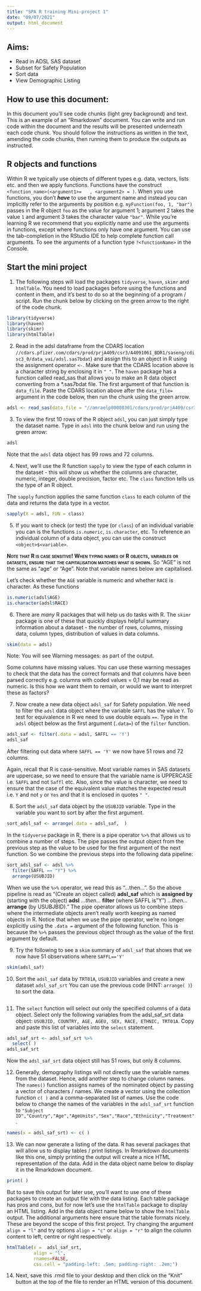 ---
title: "SPA R training Mini-project 1"
date: "09/07/2021"
output: html_document
---

## Aims:

-   Read in ADSL SAS dataset
-   Subset for Safety Population
-   Sort data
-   View Demographic Listing

## How to use this document:

In this document you'll see code chunks (light grey background) and text. This is an example of an "Rmarkdown" document. You can write and run code within the document and the results will be presented underneath each code chunk. You should follow the instructions as written in the text, amending the code chunks, then running them to produce the outputs as instructed.

## R objects and functions

Within R we typically use objects of different types e.g. data, vectors, lists etc. and then we apply functions. Functions have the construct `<function_name>(<argument1>=   , <argument2> = )`. When you use functions, you don't ***have*** to use the argument name and instead you can implicitly refer to the arguments by position e.g. `myFunction(foo, 1, "bar")` passes in the R object `foo` as the value for argument 1; argument 2 takes the value `1` and argument 3 takes the character value `"bar"`. While you're learning R we recommend that you explicitly name and use the arguments in functions, except where functions only have one argument. You can use the tab-completion in the RStudio IDE to help complete function call arguments. To see the arguments of a function type `?<functionName>` in the Console.

## Start the mini project

1.  The following steps will load the packages `tidyverse`, `haven`, `skimr` and `htmlTable`. You need to load packages before using the functions and content in them, and it's best to do so at the beginning of a program / script. Run the chunk below by clicking on the green arrow to the right of the code chunk.

```{r setup}
library(tidyverse)
library(haven)
library(skimr)
library(htmlTable)
```

2.  Read in the adsl dataframe from the CDARS location `//cdars.pfizer.com/cdars/prod/prjA409/csr3/A4091061_BDR1/saseng/cdisc3_0/data_vai/adsl.sas7bdat`) and assign this to an object in R using the assignment operator `<-`. Make sure that the CDARS location above is a character string by enclosing it in `" "`. The `haven` package has a function called read_sas that allows you to make an R data object converting from a \*.sas7bdat file. The first argument of that function is `data_file`. Paste the CDARS location above after the `data_file=` argument in the code below, then run the chunk using the green arrow.

```{r read_adsl_data}
adsl <- read_sas(data_file = "//amraelp00008301/cdars/prod/prjA409/csr3/A4091061_BDR1/saseng/cdisc3_0/data_vai/adsl.sas7bdat")
```

3.  To view the first 10 rows of the R object `adsl`, you can just simply type the dataset name. Type in `adsl` into the chunk below and run using the green arrow:

```{r view_adsl_object}
adsl
```

Note that the `adsl` data object has 99 rows and 72 columns.

4.  Next, we'll use the R function `sapply` to view the type of each column in the dataset - this will show us whether the columns are character, numeric, integer, double precision, factor etc. The `class` function tells us the type of an R object.

The `sapply` function applies the same function `class` to each column of the data and returns the data type in a vector.

```{r view_adsl_data_types}
sapply(X = adsl, FUN = class)
```

5.  If you want to check (or test) the type (or `class`) of an individual variable you can is the functions `is.numeric`, `is.character`, etc. To reference an individual column of a data object, you can use the construct `<object>$<variable>`.

[**Note that R is case sensitive! When typing names of R objects, variables or datasets, ensure that the capitalisation matches what is shown.**]{.smallcaps} So "AGE" is not the same as "age" or "Age". Note that variable names below are capitalised.

Let's check whether the `AGE` variable is numeric and whether `RACE` is character. As these functions

```{r check_variable_types}
is.numeric(adsl$AGE)
is.character(adsl$RACE)
```

6.  There are *many* R packages that will help us do tasks with R. The `skimr` package is one of these that quickly displays helpful summary information about a dataset - the number of rows, columns, missing data, column types, distribution of values in data columns.

```{r skimr}
skim(data = adsl)
```

Note: You will see Warning messages: as part of the output.

Some columns have missing values. You can use these warning messages to check that the data has the correct formats and that columns have been parsed correctly e.g. columns with coded values = 0,1 may be read as numeric. Is this how we want them to remain, or would we want to interpret these as factors?

7.  Now create a new data object `adsl_saf` for Safety population. We need to filter the `adsl` data object where the variable `SAFFL` has the value `Y`. To test for equivalence in R we need to use double equals `==`. Type in the `adsl` object below as the first argument (`.data=`) of the `filter` function.

```{r create_adsl_saf}
adsl_saf <- filter(.data = adsl, SAFFL == 'Y')
adsl_saf
```

After filtering out data where `SAFFL == 'Y'` we now have 51 rows and 72 columns.

Again, recall that R is case-sensitive. Most variable names in SAS datasets are uppercase, so we need to ensure that the variable name is UPPERCASE i.e. `SAFFL` and not `Saffl` etc. Also, since the value is character, we need to ensure that the case of the equivalent value matches the expected result i.e. `Y` and not `y` or `Yes` and that it is enclosed in quotes `" "`.

8.  Sort the `adsl_saf` data object by the `USUBJID` variable. Type in the variable you want to sort by after the first argument.

```{r arrange_adsl_saf}
sort_adsl_saf <- arrange(.data = adsl_saf,  )
```

In the `tidyverse` package in R, there is a pipe operator `%>%` that allows us to combine a number of steps. The pipe passes the output object from the previous step as the value to be used for the first argument of the next function. So we combine the previous steps into the following data pipeline:

```{r using_pipe}
sort_adsl_saf <- adsl %>%
  filter(SAFFL == "Y") %>%
  arrange(USUBJID)
```

When we use the `%>%` operator, we read this as "...then...". So the above pipeline is read as "(Create an object called) **adsl_saf** which is **assigned by** (starting with the object) **adsl** *...then...* **filter** (where SAFFL is "Y") *...then...* **arrange** (by USUBJBID)." The pipe operator allows us to combine steps where the intermediate objects aren't really worth keeping as named objects in R. Notice that when we use the pipe operator, we're no longer explicitly using the `.data =` argument of the following function. This is because the `%>%` passes the previous object through as the value of the first argument by default.

9.  Try the following to see a `skim` summary of `adsl_saf` that shows that we now have 51 observations where `SAFFL=='Y'`

```{r skim_adsl_saf}
skim(adsl_saf)
```

10. Sort the `adsl_saf` data by `TRT01A`, `USUBJID` variables and create a new dataset `adsl_saf_srt` You can use the previous code (HINT: `arrange( )`) to sort the data.

```{r sort_adsl_saf}

```

11. The `select` function will select out only the specified columns of a data object. Select only the following variables from the adsl_saf_srt data object: `USUBJID, COUNTRY, AGE, AGEU, SEX, RACE, ETHNIC, TRT01A`.  Copy and paste this list of variables into the `select` statement.

```{r adsl_saf_srt_select}
adsl_saf_srt <- adsl_saf_srt %>%
  select( )
adsl_saf_srt
```

Now the `adsl_saf_srt` data object still has 51 rows, but only 8 columns.

12. Generally, demography listings will not directly use the variable names from the dataset. Hence, add another step to change column names. The `names()` function assigns names of the nominated object by passing a vector of characters / names. We create a vector using the collection function `c( )` and a comma-separated list of names. Use the code below to change the names of the variables in the `adsl_saf_srt` function to `"Subject ID","Country","Age","AgeUnits","Sex","Race","Ethnicity","Treatment"`.

```{r rename_adsl_saf_srt}
names(x = adsl_saf_srt) <- c( )
```

13. We can now generate a listing of the data. R has several packages that will allow us to display tables / print listings. In Rmarkdown documents like this one, simply printing the output will create a nice HTML representation of the data. Add in the data object name below to display it in the Rmarkdown document.

```{r display_adsl_saf_srt}
print( )
```

But to save this output for later use, you'll want to use one of these packages to create an output file with the data listing. Each table package has pros and cons, but for now let's use the `htmlTable` package to display an HTML listing. Add in the data object name below to show the `htmlTable` output. The additional arguments here ensure that the table formats nicely. These are beyond the scope of this first project. Try changing the argument `align = "l"` and try options `align = "c"` or `align = "r"` to align the column content to left, centre or right respectively.

```{r create_listing_with_htmlTable}
htmlTable(x =  adsl_saf_srt,
          align = "l",
          rnames=FALSE, 
          css.cell = "padding-left: .5em; padding-right: .2em;") 
```

14. Next, save this .rmd file to your desktop and then click on the "Knit" button at the top of the file to render an HTML version of this document.
